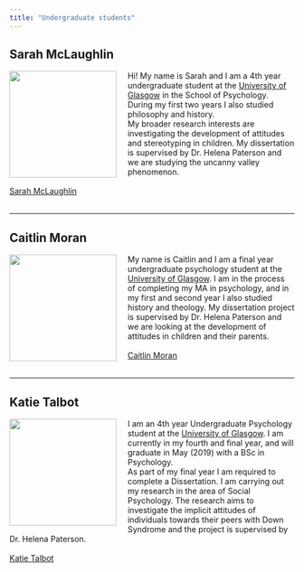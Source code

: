 ```yaml
---
title: "Undergraduate students"
---
```


## Sarah McLaughlin

<img src="images/sarah.jpg" style="width:50mm; margin-right: 20px" align="left">

Hi! My name is Sarah and I am a 4th year undergraduate student at the [University of Glasgow](https://www.gla.ac.uk) in the School of Psychology. During my first two years I also studied philosophy and history.<br> 
My broader research interests are investigating the development of attitudes and stereotyping in children. My dissertation is supervised by Dr. Helena Paterson and we are studying the uncanny valley phenomenon.
<br><br>
<i class="fa fa-envelope"></i> <a href="mailto:2025041M@student.gla.ac.uk">Sarah McLaughlin</a>
<br><br>

---

## Caitlin Moran

<img src="images/caitlin.jpg" style="width:50mm; margin-right: 20px" align="left">

My name is  Caitlin and I am a final year undergraduate psychology student at the [University of Glasgow](https://www.gla.ac.uk). I am in the process of completing my MA in psychology, and in my first and second year I also studied history and theology.
My dissertation project is supervised by Dr. Helena Paterson and we are looking at the development of attitudes in children and their parents. 
<br><br>
<i class="fa fa-envelope"></i> <a href="mailto:2199840M@student.gla.ac.uk">Caitlin Moran</a>
<br><br>

---

## Katie Talbot

<img src="images/Katie.png" style="width:50mm; margin-right: 20px" align="left">

I am an 4th year Undergraduate Psychology student at the [University of Glasgow](https://www.gla.ac.uk). I am currently in my fourth and final year, and will graduate in May (2019) with a BSc in Psychology. 
<br>
As part of my final year I am required to complete a Dissertation. I am carrying out my research in the area of Social Psychology. The research aims to investigate the implicit attitudes of individuals towards their peers with Down Syndrome and the project is supervised by Dr. Helena Paterson.  
<br>
<i class="fa fa-envelope"></i> <a href="mailto:2195717T@student.gla.ac.uk">Katie Talbot</a>